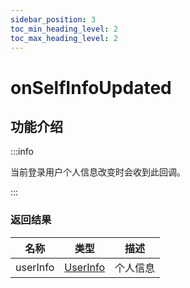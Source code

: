```yaml
---
sidebar_position: 3
toc_min_heading_level: 2
toc_max_heading_level: 2
---
```


# onSelfInfoUpdated

## 功能介绍

:::info

当前登录用户个人信息改变时会收到此回调。

:::

### 返回结果

| 名称 | 类型                                          | 描述     |
| ---- | --------------------------------------------- | -------- |
| userInfo | [UserInfo](docs/sdks/class/user/userInfo.mdx) | 个人信息 |
